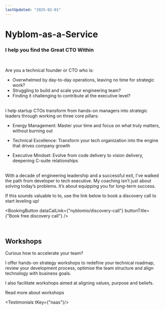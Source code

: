 ```yaml
---
lastUpdated: "2025-02-01"
---
```


# Nyblom-as-a-Service

### I help you find the Great CTO Within

<br />

Are you a technical founder or CTO who is:

* Overwhelmed by day-to-day operations, leaving no time for strategic work?
* Struggling to build and scale your engineering team?
* Finding it challenging to contribute at the executive level?
<br />
 I help startup CTOs transform from hands-on managers into strategic leaders through working on three core pillars:

* Energy Management: Master your time and focus on what truly matters, without burning out

* Technical Excellence: Transform your tech organization into the engine that drives company growth 

* Executive Mindset: Evolve from code delivery to vision delivery, deepening C-suite relationships

<br />
With a decade of engineering leadership and a successful exit, I've walked the path from developer to tech executive. My coaching isn’t just about solving today’s problems. It’s about equipping you for long-term success.

 If this sounds valuable to to, use the link below to book a discovery call to start leveling up!

<BookingButton dataCalLink={"nyblomio/discovery-call"} buttonTitle={"Book free discovery call"} />

<br/>

## Workshops

Curious how to accelerate your team?

I offer hands-on strategy workshops to redefine your technical roadmap, review your development process, optimise the team structure and align technology with business goals.

I also facilitate workshops aimed at aligning values, purpose and beliefs.

<Link href={"/nyblom-as-a-service/workshop"}>Read more about workshops</Link>

<br/>

<Testimonials tKey={"naas"}/>
